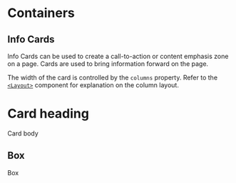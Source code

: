 
<Meta
  title="Components/Container"
  decorators={[ThemeDecorator]}
  component={InfoCard}
/>

# Containers

## Info Cards

Info Cards can be used to create a call-to-action or content emphasis zone on a page. Cards are used to bring information forward on the page.

The width of the card is controlled by the `columns` property. Refer to the [`<Layout>`](?path=/docs/layout--columns) component for explanation on the column layout.

<Preview>
  <Story name="Info Card">
    <InfoCard
      bg="gray.200"
      color="black"
      borderColor="gray.400"
      spacing={6}
      columns={{ base: 4 / 12 }}
    >
      <H1 mb={6}>Card heading</H1>
      <P>Card body</P>
    </InfoCard>
  </Story>
</Preview>

<Props of={InfoCard} />

## Box

<Story name="Box">
  <Box p={1} border="1px" minH="200px" borderColor="blue.300" bg="blue.100">
    Box
  </Box>
</Story>
